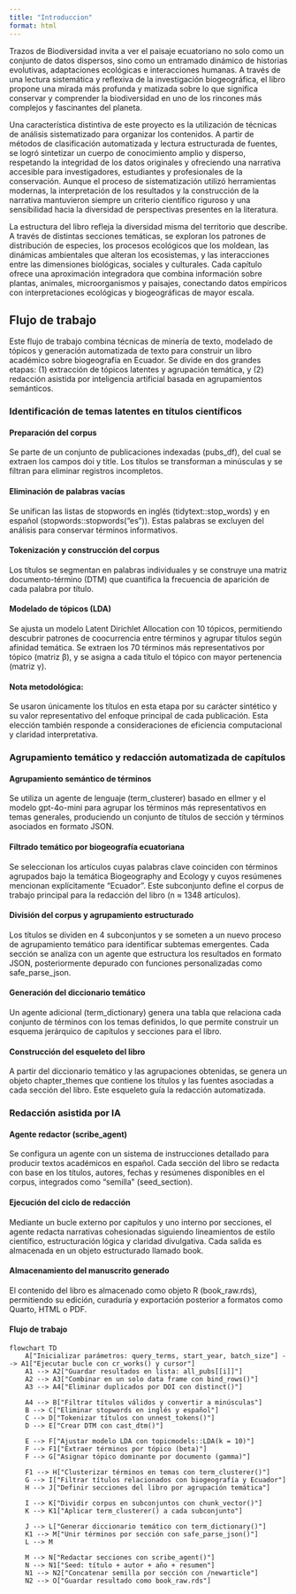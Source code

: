 ```yaml
---
title: "Introduccion"
format: html
---
```



Trazos de Biodiversidad invita a ver el paisaje ecuatoriano no solo como un conjunto de datos dispersos, sino como un entramado dinámico de historias evolutivas, adaptaciones ecológicas e interacciones humanas. A través de una lectura sistemática y reflexiva de la investigación biogeográfica, el libro propone una mirada más profunda y matizada sobre lo que significa conservar y comprender la biodiversidad en uno de los rincones más complejos y fascinantes del planeta. 

Una característica distintiva de este proyecto es la utilización de técnicas de análisis sistematizado para organizar los contenidos. A partir de métodos de clasificación automatizada y lectura estructurada de fuentes, se logró sintetizar un cuerpo de conocimiento amplio y disperso, respetando la integridad de los datos originales y ofreciendo una narrativa accesible para investigadores, estudiantes y profesionales de la conservación. Aunque el proceso de sistematización utilizó herramientas modernas, la interpretación de los resultados y la construcción de la narrativa mantuvieron siempre un criterio científico riguroso y una sensibilidad hacia la diversidad de perspectivas presentes en la literatura.

La estructura del libro refleja la diversidad misma del territorio que describe. A través de distintas secciones temáticas, se exploran los patrones de distribución de especies, los procesos ecológicos que los moldean, las dinámicas ambientales que alteran los ecosistemas, y las interacciones entre las dimensiones biológicas, sociales y culturales. Cada capítulo ofrece una aproximación integradora que combina información sobre plantas, animales, microorganismos y paisajes, conectando datos empíricos con interpretaciones ecológicas y biogeográficas de mayor escala.


## Flujo de trabajo


Este flujo de trabajo combina técnicas de minería de texto, modelado de tópicos y generación automatizada de texto para construir un libro académico sobre biogeografía en Ecuador. Se divide en dos grandes etapas: (1) extracción de tópicos latentes y agrupación temática, y (2) redacción asistida por inteligencia artificial basada en agrupamientos semánticos.

### Identificación de temas latentes en títulos científicos

#### Preparación del corpus
Se parte de un conjunto de publicaciones indexadas (pubs_df), del cual se extraen los campos doi y title. Los títulos se transforman a minúsculas y se filtran para eliminar registros incompletos.

#### Eliminación de palabras vacías
Se unifican las listas de stopwords en inglés (tidytext::stop_words) y en español (stopwords::stopwords("es")). Estas palabras se excluyen del análisis para conservar términos informativos.

####  Tokenización y construcción del corpus
Los títulos se segmentan en palabras individuales y se construye una matriz documento-término (DTM) que cuantifica la frecuencia de aparición de cada palabra por título.

#### Modelado de tópicos (LDA)
Se ajusta un modelo Latent Dirichlet Allocation con 10 tópicos, permitiendo descubrir patrones de coocurrencia entre términos y agrupar títulos según afinidad temática. Se extraen los 70 términos más representativos por tópico (matriz β), y se asigna a cada título el tópico con mayor pertenencia (matriz γ).

::: callout-note
#### Nota metodológica: 

Se usaron únicamente los títulos en esta etapa por su carácter sintético y su valor representativo del enfoque principal de cada publicación. Esta elección también responde a consideraciones de eficiencia computacional y claridad interpretativa.
:::


### Agrupamiento temático y redacción automatizada de capítulos

####  Agrupamiento semántico de términos
Se utiliza un agente de lenguaje (term_clusterer) basado en ellmer y el modelo gpt-4o-mini para agrupar los términos más representativos en temas generales, produciendo un conjunto de títulos de sección y términos asociados en formato JSON.

####  Filtrado temático por biogeografía ecuatoriana
Se seleccionan los artículos cuyas palabras clave coinciden con términos agrupados bajo la temática Biogeography and Ecology y cuyos resúmenes mencionan explícitamente “Ecuador”. Este subconjunto define el corpus de trabajo principal para la redacción del libro (n ≈ 1348 artículos).

#### División del corpus y agrupamiento estructurado
Los títulos se dividen en 4 subconjuntos y se someten a un nuevo proceso de agrupamiento temático para identificar subtemas emergentes. Cada sección se analiza con un agente que estructura los resultados en formato JSON, posteriormente depurado con funciones personalizadas como safe_parse_json.

####  Generación del diccionario temático
Un agente adicional (term_dictionary) genera una tabla que relaciona cada conjunto de términos con los temas definidos, lo que permite construir un esquema jerárquico de capítulos y secciones para el libro.

####  Construcción del esqueleto del libro
A partir del diccionario temático y las agrupaciones obtenidas, se genera un objeto chapter_themes que contiene los títulos y las fuentes asociadas a cada sección del libro. Este esqueleto guía la redacción automatizada.

### Redacción asistida por IA
####  Agente redactor (scribe_agent)
Se configura un agente con un sistema de instrucciones detallado para producir textos académicos en español. Cada sección del libro se redacta con base en los títulos, autores, fechas y resúmenes disponibles en el corpus, integrados como “semilla” (seed_section).

####  Ejecución del ciclo de redacción
Mediante un bucle externo por capítulos y uno interno por secciones, el agente redacta narrativas cohesionadas siguiendo lineamientos de estilo científico, estructuración lógica y claridad divulgativa. Cada salida es almacenada en un objeto estructurado llamado book.

#### Almacenamiento del manuscrito generado
El contenido del libro es almacenado como objeto R (book_raw.rds), permitiendo su edición, curaduría y exportación posterior a formatos como Quarto, HTML o PDF.




::: callout
#### Flujo de trabajo

```mermaid

flowchart TD
    A["Inicializar parámetros: query_terms, start_year, batch_size"] --> A1["Ejecutar bucle con cr_works() y cursor"]
    A1 --> A2["Guardar resultados en lista: all_pubs[[i]]"]
    A2 --> A3["Combinar en un solo data frame con bind_rows()"]
    A3 --> A4["Eliminar duplicados por DOI con distinct()"]

    A4 --> B["Filtrar títulos válidos y convertir a minúsculas"]
    B --> C["Eliminar stopwords en inglés y español"]
    C --> D["Tokenizar títulos con unnest_tokens()"]
    D --> E["Crear DTM con cast_dtm()"]

    E --> F["Ajustar modelo LDA con topicmodels::LDA(k = 10)"]
    F --> F1["Extraer términos por tópico (beta)"]
    F --> G["Asignar tópico dominante por documento (gamma)"]

    F1 --> H["Clusterizar términos en temas con term_clusterer()"]
    G --> I["Filtrar títulos relacionados con biogeografía y Ecuador"]
    H --> J["Definir secciones del libro por agrupación temática"]

    I --> K["Dividir corpus en subconjuntos con chunk_vector()"]
    K --> K1["Aplicar term_clusterer() a cada subconjunto"]

    J --> L["Generar diccionario temático con term_dictionary()"]
    K1 --> M["Unir términos por sección con safe_parse_json()"]
    L --> M

    M --> N["Redactar secciones con scribe_agent()"]
    N --> N1["Seed: título + autor + año + resumen"]
    N1 --> N2["Concatenar semilla por sección con /newarticle"]
    N2 --> O["Guardar resultado como book_raw.rds"]
```


:::
